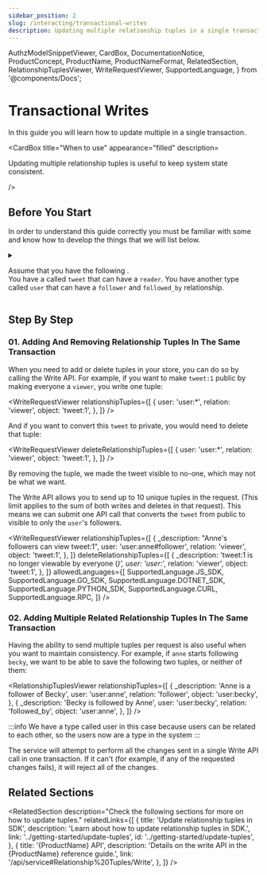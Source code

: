 ```yaml
---
sidebar_position: 2
slug: /interacting/transactional-writes
description: Updating multiple relationship tuples in a single transaction
---
```


  AuthzModelSnippetViewer,
  CardBox,
  DocumentationNotice,
  ProductConcept,
  ProductName,
  ProductNameFormat,
  RelatedSection,
  RelationshipTuplesViewer,
  WriteRequestViewer,
  SupportedLanguage,
} from '@components/Docs';

# Transactional Writes

<DocumentationNotice />

In this guide you will learn how to update multiple <ProductConcept section="what-is-a-relationship-tuple" linkName="relationship tuples" /> in a single transaction.

<CardBox title="When to use" appearance="filled" description=<div>

Updating multiple relationship tuples is useful to keep system state consistent.

</div> />

## Before You Start

In order to understand this guide correctly you must be familiar with some <ProductConcept /> and know how to develop the things that we will list below.

<details>
<summary>

Assume that you have the following <ProductConcept section="what-is-an-authorization-model" linkName="authorization model" />.<br />
You have a <ProductConcept section="what-is-a-type" linkName="type" /> called `tweet` that can have a `reader`.
You have another type called `user` that can have a `follower` and `followed_by` relationship.

</summary>

<AuthzModelSnippetViewer
  configuration={{
    schema_version: '1.1',
    type_definitions: [
      {
        type: 'tweet',
        relations: {
          viewer: {
            this: {},
          },
        },
        metadata: {
          relations: {
            viewer: {
              directly_related_user_types: [
                { type: 'user' },
                { type: 'user', wildcard: {} },
                { type: 'user', relation: 'follower' },
              ],
            },
          },
        },
      },
      {
        type: 'user',
        relations: {
          follower: {
            this: {},
          },
          followed_by: {
            this: {},
          },
        },
        metadata: {
          relations: {
            follower: { directly_related_user_types: [{ type: 'user' }] },
            followed_by: { directly_related_user_types: [{ type: 'user' }] },
          },
        },
      },
    ],
  }}
/>

<hr />

In addition, you will need to know the following:

### Direct Access

You need to know how to create an authorization model and create a relationship tuple to grant a user access to an object. [Learn more →](../modeling/direct-access.mdx)

### Modeling Public Access

You need to know how to grant public access to an object. [Learn more →](../modeling/public-access.mdx)

### <ProductName format={ProductNameFormat.ShortForm}/> Concepts

- A <ProductConcept section="what-is-a-type" linkName="Type" />: a class of objects that have similar characteristics
- A <ProductConcept section="what-is-a-user" linkName="User" />: an entity in the system that can be related to an object
- A <ProductConcept section="what-is-a-relation" linkName="Relation" />: is a string defined in the type definition of an authorization model that defines the possibility of a relationship between an object of the same type as the type definition and a user in the system
- An <ProductConcept section="what-is-an-object" linkName="Object" />: represents an entity in the system. Users' relationships to it can be define through relationship tuples and the authorization model
- A <ProductConcept section="what-is-a-relationship-tuple" linkName="Relationship Tuple" />: a grouping consisting of a user, a relation and an object stored in <ProductName format={ProductNameFormat.ShortForm}/>

</details>

## Step By Step

### 01. Adding And Removing Relationship Tuples In The Same Transaction

When you need to add or delete tuples in your store, you can do so by calling the Write API. For example, if you want to make `tweet:1` public by making everyone a `viewer`, you write one tuple:

<WriteRequestViewer
  relationshipTuples={[
    {
      user: 'user:*',
      relation: 'viewer',
      object: 'tweet:1',
    },
  ]}
/>

And if you want to convert this `tweet` to private, you would need to delete that tuple:

<WriteRequestViewer
  deleteRelationshipTuples={[
    {
      user: 'user:*',
      relation: 'viewer',
      object: 'tweet:1',
    },
  ]}
/>

By removing the tuple, we made the tweet visible to no-one, which may not be what we want.

The Write API allows you to send up to 10 unique tuples in the request. (This limit applies to the sum of both writes and deletes in that request). This means we can submit one API call that converts the `tweet` from public to visible to only the `user`'s followers.

<WriteRequestViewer
  relationshipTuples={[
    {
      _description: "Anne's followers can view tweet:1",
      user: 'user:anne#follower',
      relation: 'viewer',
      object: 'tweet:1',
    },
  ]}
  deleteRelationshipTuples={[
    {
      _description: 'tweet:1 is no longer viewable by everyone (*)',
      user: 'user:*',
      relation: 'viewer',
      object: 'tweet:1',
    },
  ]}
  allowedLanguages={[
    SupportedLanguage.JS_SDK,
    SupportedLanguage.GO_SDK,
    SupportedLanguage.DOTNET_SDK,
    SupportedLanguage.PYTHON_SDK,
    SupportedLanguage.CURL,
    SupportedLanguage.RPC,
  ]}
/>

### 02. Adding Multiple Related Relationship Tuples In The Same Transaction

Having the ability to send multiple tuples per request is also useful when you want to maintain consistency. For example, if `anne` starts following `becky`, we want to be able to save the following two tuples, or neither of them:

<RelationshipTuplesViewer
  relationshipTuples={[
    {
      _description: 'Anne is a follower of Becky',
      user: 'user:anne',
      relation: 'follower',
      object: 'user:becky',
    },
    {
      _description: 'Becky is followed by Anne',
      user: 'user:becky',
      relation: 'followed_by',
      object: 'user:anne',
    },
  ]}
/>

:::info
We have a type called user in this case because users can be related to each other, so the users now are a type in the system
:::

The <ProductName format={ProductNameFormat.LongForm}/> service will attempt to perform all the changes sent in a single Write API call in one transaction. If it can't (for example, if any of the requested changes fails), it will reject all of the changes.

## Related Sections

<RelatedSection
  description="Check the following sections for more on how to update tuples."
  relatedLinks={[
    {
      title: 'Update relationship tuples in SDK',
      description: 'Learn about how to update relationship tuples in SDK.',
      link: '../getting-started/update-tuples',
      id: '../getting-started/update-tuples',
    },
    {
      title: '{ProductName} API',
      description: 'Details on the write API in the {ProductName} reference guide.',
      link: '/api/service#Relationship%20Tuples/Write',
    },
  ]}
/>
